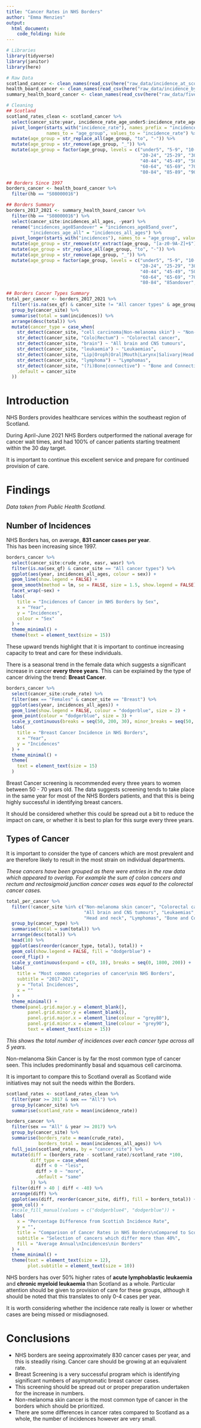 ```yaml
---
title: "Cancer Rates in NHS Borders"
author: "Emma Menzies"
output:
  html_document:
    code_folding: hide
---
```

```r
# Libraries
library(tidyverse)
library(janitor)
library(here)

# Raw Data
scotland_cancer <- clean_names(read_csv(here("raw_data/incidence_at_scotland_level.csv")))
health_board_cancer <- clean_names(read_csv(here("raw_data/incidence_by_health_board.csv")))
summary_health_board_cancer <- clean_names(read_csv(here("raw_data/five_year_summary_health_board.csv")))

# Cleaning
## Scotland
scotland_rates_clean <- scotland_cancer %>% 
  select(cancer_site:year, incidence_rate_age_under5:incidence_rate_age90and_over) %>% 
  pivot_longer(starts_with("incidence_rate"), names_prefix = "incidence_rate_age",
               names_to = "age_group", values_to = "incidence_rate") %>% 
  mutate(age_group = str_replace_all(age_group, "to", "-")) %>% 
  mutate(age_group = str_remove(age_group, "_")) %>% 
  mutate(age_group = factor(age_group, levels = c("under5", "5-9", "10-14", "15-19",
                                                  "20-24", "25-29", "30-34", "35-39",
                                                  "40-44", "45-49", "50-54", "55-59",
                                                  "60-64", "65-69", "70-74", "75-79",
                                                  "80-84", "85-89", "90andover")))

## Borders Since 1997
borders_cancer <- health_board_cancer %>% 
  filter(hb == "S08000016")

## Borders Summary
borders_2017_2021 <- summary_health_board_cancer %>% 
  filter(hb == "S08000016") %>% 
  select(cancer_site:incidences_all_ages, -year) %>% 
  rename("incidences_age85andover" = "incidences_age85and_over",
         "incidences_age_all" = "incidences_all_ages") %>%
  pivot_longer(starts_with("incidences"), names_to = "age_group", values_to = "incidences") %>%
  mutate(age_group = str_remove(str_extract(age_group, "[a-z0-9A-Z]+$"), "age")) %>% 
  mutate(age_group = str_replace_all(age_group, "to", "-")) %>% 
  mutate(age_group = str_remove(age_group, "_")) %>% 
  mutate(age_group = factor(age_group, levels = c("under5", "5-9", "10-14", "15-19",
                                                  "20-24", "25-29", "30-34", "35-39",
                                                  "40-44", "45-49", "50-54", "55-59",
                                                  "60-64", "65-69", "70-74", "75-79",
                                                  "80-84", "85andover", "all")))

## Borders Cancer Types Summary
total_per_cancer <- borders_2017_2021 %>% 
  filter(!is.na(sex_qf) & cancer_site != "All cancer types" & age_group == "all") %>% 
  group_by(cancer_site) %>% 
  summarise(total = sum(incidences)) %>% 
  arrange(desc(total)) %>% 
  mutate(cancer_type = case_when(
    str_detect(cancer_site, "cell carcinoma|Non-melanoma skin") ~ "Non-melanoma skin cancer",
    str_detect(cancer_site, "Colo|Rectum") ~ "Colorectal cancer",
    str_detect(cancer_site, "brain") ~ "All brain and CNS tumours",
    str_detect(cancer_site, "leukaemia") ~ "Leukaemias",
    str_detect(cancer_site, "Lip|Oroph|Oral|Mouth|Larynx|Salivary|Head|Tongue") ~ "Head and neck",
    str_detect(cancer_site, "lymphoma") ~ "Lymphomas",
    str_detect(cancer_site, "(?i)Bone|connective") ~ "Bone and Connective tissue",
    .default = cancer_site
  )) 
```
# Introduction

NHS Borders provides healthcare services within the southeast region of Scotland.

During April-June 2021 NHS Borders outperformed the national average for cancer wait times, and had 100% of cancer patients starting treatment within the 30 day target.

It is important to continue this excellent service and prepare for continued provision of care.

# Findings

*Data taken from Public Health Scotland.*

## Number of Incidences

NHS Borders has, on average, **831 cancer cases per year**.  
This has been increasing since 1997.

```r
borders_cancer %>% 
  select(cancer_site:crude_rate, easr, wasr) %>% 
  filter(is.na(sex_qf) & cancer_site == "All cancer types") %>% 
  ggplot(aes(year, incidences_all_ages, colour = sex)) +
  geom_line(show.legend = FALSE) +
  geom_smooth(method = lm, se = FALSE, size = 1.5, show.legend = FALSE) +
  facet_wrap(~sex) +
  labs(
    title = "Incidences of Cancer in NHS Borders by Sex",
    x = "Year",
    y = "Incidences",
    colour = "Sex"
  ) +
  theme_minimal() +
  theme(text = element_text(size = 15))
```

These upward trends highlight that it is important to continue increasing capacity to treat and care for these individuals.  

There is a seasonal trend in the female data which suggests a significant increase in cancer **every three years**. This can be explained by the type of cancer driving the trend: **Breast Cancer**.
```r
borders_cancer %>% 
  select(cancer_site:crude_rate) %>% 
  filter(sex == "Females" & cancer_site == "Breast") %>% 
  ggplot(aes(year, incidences_all_ages)) +
  geom_line(show.legend = FALSE, colour = "dodgerblue", size = 2) +
  geom_point(colour = "dodgerblue", size = 3) +
  scale_y_continuous(breaks = seq(50, 200, 30), minor_breaks = seq(50, 200, 10)) +
  labs(
    title = "Breast Cancer Incidence in NHS Borders",
    x = "Year",
    y = "Incidences"
  ) +
  theme_minimal() +
  theme(
    text = element_text(size = 15)
  )
```

Breast Cancer screening is recommended every three years to women between 50 - 70 years old. The data suggests screening tends to take place in the same year for most of the NHS Borders patients, and that this is being highly successful in identifying breast cancers.

It should be considered whether this could be spread out a bit to reduce the impact on care, or whether it is best to plan for this surge every three years.

## Types of Cancer

It is important to consider the type of cancers which are most prevalent and are therefore likely to result in the most strain on individual departments.

*These cancers have been grouped as there were entries in the raw data which appeared to overlap. For example the sum of colon cancers and rectum and rectosigmoid junction cancer cases was equal to the colorectal cancer cases.*
```r
total_per_cancer %>% 
  filter(!cancer_site %in% c("Non-melanoma skin cancer", "Colorectal cancer", 
                             "All brain and CNS tumours", "Leukaemias",
                             "Head and neck", "Lymphomas", "Bone and Connective tissue")) %>% 
  group_by(cancer_type) %>% 
  summarise(total = sum(total)) %>% 
  arrange(desc(total)) %>% 
  head(10) %>% 
  ggplot(aes(reorder(cancer_type, total), total)) +
  geom_col(show.legend = FALSE, fill = "dodgerblue") +
  coord_flip() +
  scale_y_continuous(expand = c(0, 10), breaks = seq(0, 1800, 200)) +
  labs(
    title = "Most common categories of cancer\nin NHS Borders",
    subtitle = "2017-2021",
    y = "Total Incidences",
    x = ""
  ) +
  theme_minimal() +
  theme(panel.grid.major.y = element_blank(),
        panel.grid.minor.y = element_blank(),
        panel.grid.major.x = element_line(colour = "grey80"),
        panel.grid.minor.x = element_line(colour = "grey90"),
        text = element_text(size = 15))
```

*This shows the total number of incidences over each cancer type across all 5 years.*

Non-melanoma Skin Cancer is by far the most common type of cancer seen. This includes predominantly basal and squamous cell carcinoma.

It is important to compare this to Scotland overall as Scotland wide initiatives may not suit the needs within the Borders.
```r
scotland_rates <- scotland_rates_clean %>% 
  filter(year >= 2017 & sex == "All") %>% 
  group_by(cancer_site) %>% 
  summarise(scotland_rate = mean(incidence_rate))

borders_cancer %>% 
  filter(sex == "All" & year >= 2017) %>% 
  group_by(cancer_site) %>% 
  summarise(borders_rate = mean(crude_rate),
            borders_total = mean(incidences_all_ages)) %>% 
  full_join(scotland_rates, by = "cancer_site") %>% 
  mutate(diff = (borders_rate - scotland_rate)/scotland_rate *100,
         diff_type = case_when(
           diff < 0 ~ "less",
           diff > 0 ~ "more",
           .default = "same"
         )) %>% 
  filter(diff > 40 | diff < -40) %>% 
  arrange(diff) %>% 
  ggplot(aes(diff, reorder(cancer_site, diff), fill = borders_total)) +
  geom_col() +
  #scale_fill_manual(values = c("dodgerblue4", "dodgerblue")) +
  labs(
    x = "Percentage Difference from Scottish Incidence Rate",
    y = "",
    title = "Comparison of Cancer Rates in NHS Borders\nCompared to Scotland as a whole",
    subtitle = "Selection of cancers which differ more than 40%",
    fill = "Average Annual\nIncidences\nin Borders"
  ) +
  theme_minimal() +
  theme(text = element_text(size = 12),
        plot.subtitle = element_text(size = 10))
```

NHS borders has over 50% higher rates of **acute lymphoblastic leukaemia** and **chronic myeloid leukaemia** than Scotland as a whole. Particular attention should be given to provision of care for these groups, although it should be noted that this translates to only 0-4 cases per year.

It is worth considering whether the incidence rate really is lower or whether cases are being missed or misdiagnosed.

# Conclusions

* NHS borders are seeing approximately 830 cancer cases per year, and this is steadily rising. Cancer care should be growing at an equivalent rate.
* Breast Screening is a very successful program which is identifying significant numbers of asymptomatic breast cancer cases. 
* This screening should be spread out or proper preparation undertaken for the increase in numbers.
* Non-melanoma skin cancer is the most common type of cancer in the borders which should be prioritized.
* There are some differences in cancer rates compared to Scotland as a whole, the number of incidences however are very small.  

